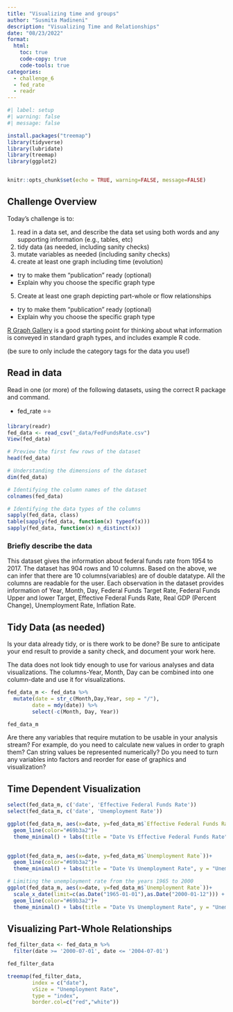 ```yaml
---
title: "Visualizing time and groups"
author: "Susmita Madineni"
description: "Visualizing Time and Relationships"
date: "08/23/2022"
format:
  html:
    toc: true
    code-copy: true
    code-tools: true
categories:
  - challenge_6
  - fed_rate
  - readr
---
```


```r
#| label: setup
#| warning: false
#| message: false

install.packages("treemap")
library(tidyverse)
library(lubridate)
library(treemap)
library(ggplot2)


knitr::opts_chunk$set(echo = TRUE, warning=FALSE, message=FALSE)
```

## Challenge Overview

Today's challenge is to:

1)  read in a data set, and describe the data set using both words and any supporting information (e.g., tables, etc)
2)  tidy data (as needed, including sanity checks)
3)  mutate variables as needed (including sanity checks)
4)  create at least one graph including time (evolution)
   - try to make them "publication" ready (optional)
   - Explain why you choose the specific graph type
5)  Create at least one graph depicting part-whole or flow relationships
   - try to make them "publication" ready (optional)
   - Explain why you choose the specific graph type

[R Graph Gallery](https://r-graph-gallery.com/) is a good starting point for thinking about what information is conveyed in standard graph types, and includes example R code.

(be sure to only include the category tags for the data you use!)

## Read in data

Read in one (or more) of the following datasets, using the correct R package and command.

  - fed_rate ⭐⭐


```r
library(readr)
fed_data <- read_csv("_data/FedFundsRate.csv")
View(fed_data)
```
```r
# Preview the first few rows of the dataset
head(fed_data)

# Understanding the dimensions of the dataset 
dim(fed_data)
```
```r
# Identifying the column names of the dataset 
colnames(fed_data)

# Identifying the data types of the columns
sapply(fed_data, class)
table(sapply(fed_data, function(x) typeof(x)))
sapply(fed_data, function(x) n_distinct(x))
```

### Briefly describe the data
This dataset gives the information about federal funds rate from 1954 to 2017. The dataset has 904 rows and 10 columns. Based on the above, we can infer that there are 10 columns(variables) are of double datatype. All the columns are readable for the user. Each observation in the dataset provides information of Year, Month, Day, Federal Funds Target Rate, Federal Funds Upper and lower Target, Effective Federal Funds Rate, Real GDP (Percent Change),  Unemployment Rate, Inflation Rate. 


## Tidy Data (as needed)

Is your data already tidy, or is there work to be done? Be sure to anticipate your end result to provide a sanity check, and document your work here.

The data does not look tidy enough to use for various analyses and data visualizations. The columns-Year, Month, Day can be combined into one column-date and use it for visualizations. 

```r
fed_data_m <- fed_data %>%
  mutate(date = str_c(Month,Day,Year, sep = "/"), 
        date = mdy(date)) %>%
        select(-c(Month, Day, Year))

fed_data_m

```

Are there any variables that require mutation to be usable in your analysis stream? For example, do you need to calculate new values in order to graph them? Can string values be represented numerically? Do you need to turn any variables into factors and reorder for ease of graphics and visualization?


## Time Dependent Visualization
```r
select(fed_data_m, c('date', 'Effective Federal Funds Rate'))
select(fed_data_m, c('date', 'Unemployment Rate'))

```

```r
ggplot(fed_data_m, aes(x=date, y=fed_data_m$`Effective Federal Funds Rate`))+
  geom_line(color="#69b3a2")+
  theme_minimal() + labs(title = "Date Vs Effective Federal Funds Rate", y = "Effective Federal Funds Rate", x = "Date")
  
```

```r
ggplot(fed_data_m, aes(x=date, y=fed_data_m$`Unemployment Rate`))+
  geom_line(color="#69b3a2")+
  theme_minimal() + labs(title = "Date Vs Unemployment Rate", y = "Unemployment Rate", x = "Date")
```

```r
# Limiting the unemployment rate from the years 1965 to 2000
ggplot(fed_data_m, aes(x=date, y=fed_data_m$`Unemployment Rate`))+
  scale_x_date(limit=c(as.Date("1965-01-01"),as.Date("2000-01-12"))) +
  geom_line(color="#69b3a2")+
  theme_minimal() + labs(title = "Date Vs Unemployment Rate", y = "Unemployment Rate", x = "Date")
```

## Visualizing Part-Whole Relationships
```r
fed_filter_data <- fed_data_m %>% 
  filter(date >= '2000-07-01', date <= '2004-07-01')

fed_filter_data

```


```r

treemap(fed_filter_data, 
        index = c("date"), 
        vSize = "Unemployment Rate",
        type = "index", 
        border.col=c("red","white"))
        
```

